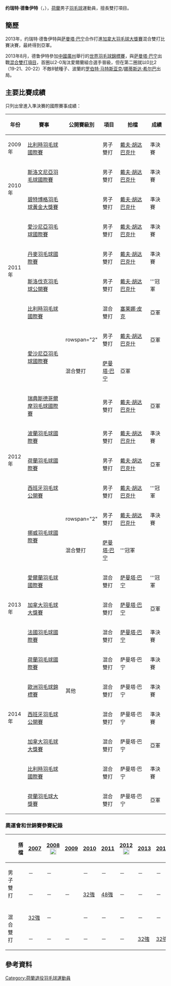 {{noteTA|G1=Badminton}}
{{Infobox 羽球選手
| playername              = 约瑞特·德鲁伊特<br/>{{lang|nl|Jorrit de Ruiter}}
| image                   = File:Jorrit de Ruiter en Ilse Vaessen.jpg
| size                    = 
| caption                 = 約瑞特·德魯伊特（左）
| birth_name              = 
| date_of_birth           = {{birth_date_and_age|1986|11|28}}
| place_of_birth          = 
| height                  = 
| weight                  = 
| event                   = 男子雙打、混合雙打
| country                 = {{NED}}
| years_active            = 
| handedness              = 
| coach                   = 
| highest_ranking         = 第16位（混雙-[[萨曼塔·巴宁|萨曼塔·巴宁]]）
| date_of_highest_ranking = 2015年6月18日<ref name="ranking">[http://bwfcontent.tournamentsoftware.com/ranking/player.aspx?id=7498&player=108643 BWF World Ranking - Ranking of Jorrit DE RUITER (52281)]{{en}}</ref>
| current_ranking         = 現已退役
| date_of_current_ranking = 
| played                  = 1勝–1負（男單）<br/>102勝–98負（男雙）<br/>121勝–111負（混雙）
| titles                  = 
| bwf_profile             = 65322E38-1343-4A22-AAF1-3DA60CD453FA
| bwf_id                  = 52281
| updated                 = 2016年9月24日
}}
{{MedalTableTop}}
{{MedalSport | 男子[[羽毛球|羽毛球]]}}
{{MedalCountry | {{NED}}}}
{{MedalCompetition | [[歐洲羽毛球錦標賽|歐洲羽毛球錦標賽]]}}
{{MedalBronze | [[2014年歐洲羽毛球錦標賽|2014年 喀山]] | 混合雙打 }}
{{MedalBottom}}
'''约瑞特·德鲁伊特'''（{{lang-nl|'''Jorrit de Ruiter'''}}，{{bd|1986年|11月28日||}}），[[荷蘭|荷蘭]]男子[[羽毛球|羽毛球]]運動員，擅長雙打項目。

==簡歷==
2013年，约瑞特·德鲁伊特與[[萨曼塔·巴宁|萨曼塔·巴宁]]合作打進[[2013年加拿大羽毛球大獎賽|加拿大羽毛球大獎賽]]混合雙打比賽決賽，最終得到亞軍。

2013年8月，德鲁伊特參加[[中國|中國]][[廣州|廣州]]舉行的[[2013年世界羽毛球錦標賽|世界羽毛球錦標賽]]，與[[萨曼塔·巴宁|萨曼塔·巴宁]]出戰[[2013年世界羽毛球錦標賽混合雙打項目|混合雙打項目]]，首圈以2-0淘汰愛爾蘭組合選手晉級，但在第二圈就以0比2（19-21、20-22）不敵8號種子、波蘭的[[罗伯特·马特斯亚克|罗伯特·马特斯亚克]]/[[娜蒂斯达·希尔巴|娜蒂斯达·希尔巴]]出局。

==主要比賽成績==
只列出曾進入準決賽的國際賽事成績：
{| class=wikitable style="text-align:center; font-size:small;" 
!width="50"|年份
!width="180"|賽事
!width="80"|公開賽級別
!width="60"|項目
!width="120"|拍檔
!width="50"|成績
|-
!rowspan="1"|2009年
|[[2009年比利時羽毛球國際賽|比利時羽毛球國際賽]]
|{{BWFIC}}
|男子雙打
|[[戴夫·胡达巴克什|戴夫·胡达巴克什]]
|bgcolor="#b8860b"|準決賽
|-
!rowspan="2"|2010年
|[[2010年斯洛文尼亞羽毛球國際賽|斯洛文尼亞羽毛球國際賽]]
|{{BWFIS}}
|男子雙打
|[[戴夫·胡达巴克什|戴夫·胡达巴克什]]
|bgcolor="#b8860b"|準決賽
|-
|[[2010年碧特博格羽毛球黃金大獎賽|碧特博格羽毛球黃金大獎賽]]
|{{BWFGPG}}
|男子雙打
|[[戴夫·胡达巴克什|戴夫·胡达巴克什]]
|bgcolor="#b8860b"|準決賽
|-
!rowspan="4"|2011年
|[[2011年愛沙尼亞羽毛球國際賽|愛沙尼亞羽毛球國際賽]]
|{{BWFIS}}
|男子雙打
|[[戴夫·胡达巴克什|戴夫·胡达巴克什]]
|bgcolor="#b8860b"|準決賽
|-
|[[2011年丹麥羽毛球國際賽|丹麥羽毛球國際賽]]
|{{BWFIC}}
|男子雙打
|[[戴夫·胡达巴克什|戴夫·胡达巴克什]]
|bgcolor="#b8860b"|準決賽
|-
|[[2011年斯洛伐克羽毛球公開賽|斯洛伐克羽毛球公開賽]]
|{{BWFIS}}
|男子雙打
|[[戴夫·胡达巴克什|戴夫·胡达巴克什]]
|bgcolor="gold"|'''冠軍
|-
|[[2011年比利時羽毛球國際賽|比利時羽毛球國際賽]]
|{{BWFIC}}
|混合雙打
|[[塞莱娜·皮克|塞莱娜·皮克]]
|bgcolor="silver"|亞軍
|-
!rowspan="9"|2012年
|rowspan="2"|[[2012年愛沙尼亞羽毛球國際賽|愛沙尼亞羽毛球國際賽]]
|rowspan="2" {{BWFIS}}
|男子雙打
|[[戴夫·胡达巴克什|戴夫·胡达巴克什]]
|bgcolor="silver"|亞軍
|-
|混合雙打
|[[萨曼塔·巴宁|萨曼塔·巴宁]]
|bgcolor="silver"|亞軍
|-
|[[2012年瑞典斯德哥爾摩羽毛球國際賽|瑞典斯德哥爾摩羽毛球國際賽]]
|{{BWFIC}}
|男子雙打
|[[戴夫·胡达巴克什|戴夫·胡达巴克什]]
|bgcolor="silver"|亞軍
|-
|[[2012年波蘭羽毛球國際賽|波蘭羽毛球國際賽]]
|{{BWFIC}}
|男子雙打
|[[戴夫·胡达巴克什|戴夫·胡达巴克什]]
|bgcolor="#b8860b"|準決賽
|-
|[[2012年荷蘭羽毛球國際賽|荷蘭羽毛球國際賽]]
|{{BWFIC}}
|男子雙打
|[[戴夫·胡达巴克什|戴夫·胡达巴克什]]
|bgcolor="silver"|亞軍
|-
|[[2012年西班牙羽毛球公開賽|西班牙羽毛球公開賽]]
|{{BWFIC}}
|男子雙打
|[[戴夫·胡达巴克什|戴夫·胡达巴克什]]
|bgcolor="gold"|'''冠軍
|-
|rowspan="2"|[[2012年挪威羽毛球國際賽|挪威羽毛球國際賽]]
|rowspan="2" {{BWFIC}}
|男子雙打
|[[戴夫·胡达巴克什|戴夫·胡达巴克什]]
|bgcolor="#b8860b"|準決賽
|-
|混合雙打
|[[萨曼塔·巴宁|萨曼塔·巴宁]]
|bgcolor="gold"|'''冠軍
|-
|[[2012年愛爾蘭羽毛球國際賽|愛爾蘭羽毛球國際賽]]
|{{BWFIS}}
|混合雙打
|[[萨曼塔·巴宁|萨曼塔·巴宁]]
|bgcolor="gold"|'''冠軍
|-
!rowspan="1"|2013年
|[[2013年加拿大羽毛球大獎賽|加拿大羽毛球大獎賽]]
|{{BWFGP}}
|混合雙打
|[[萨曼塔·巴宁|萨曼塔·巴宁]]
|bgcolor="silver"|亞軍
|-
!rowspan="7"|2014年
|[[2014年法國羽毛球國際賽|法國羽毛球國際賽]]
|{{BWFIC}}
|混合雙打
|[[萨曼塔·巴宁|萨曼塔·巴宁]]
|bgcolor="#b8860b"|準決賽
|-
|[[2014年荷蘭羽毛球國際賽|荷蘭羽毛球國際賽]]
|{{BWFIS}}
|混合雙打
|萨曼塔·巴宁
|bgcolor="#b8860b"|準決賽
|-
|[[2014年歐洲羽毛球錦標賽|歐洲羽毛球錦標賽]]
|其他
|混合雙打
|萨曼塔·巴宁
|bgcolor="#b8860b"|準決賽
|-
|[[2014年西班牙羽毛球公開賽|西班牙羽毛球公開賽]]
|{{BWFIC}}
|混合雙打
|萨曼塔·巴宁
|bgcolor="#b8860b"|準決賽
|-
|[[2014年加拿大羽毛球大獎賽|加拿大羽毛球大獎賽]]
|{{BWFGP}}
|混合雙打
|萨曼塔·巴宁
|bgcolor="silver"|亞軍
|-
|[[2014年比利時羽毛球國際賽|比利時羽毛球國際賽]]
|{{BWFIC}}
|混合雙打
|萨曼塔·巴宁
|bgcolor="#b8860b"|準決賽
|-
|[[2014年荷蘭羽毛球大獎賽|荷蘭羽毛球大獎賽]]
|{{BWFGP}}
|混合雙打
|萨曼塔·巴宁
|bgcolor="silver"|亞軍
|}
{{BWF賽事級別索引/2007}}

===奧運會和世錦賽參賽紀錄===
{| class=wikitable style="text-align:center; font-size:small;" 
!
!搭檔
!width="50"|[[2007年世界羽毛球錦標賽|2007]]
!width="80"|[[2008年夏季奧林匹克運動會羽毛球比賽|2008]] [[File:Olympic_rings_without_rims.svg|20px]]
!width="50"|[[2009年世界羽毛球錦標賽|2009]]
!width="50"|[[2010年世界羽毛球錦標賽|2010]]
!width="50"|[[2011年世界羽毛球錦標賽|2011]]
!width="80"|[[2012年夏季奧林匹克運動會羽毛球比賽|2012]] [[File:Olympic_rings_without_rims.svg|20px]]
!width="50"|[[2013年世界羽毛球錦標賽|2013]]
!width="50"|[[2014年世界羽毛球錦標賽|2014]]
!width="50"|[[2015年世界羽毛球錦標賽|2015]]
|-
!rowspan="2" width="80"|男子雙打
|align="left"|{{nowrap|[[Jurgen_Wouters|Jurgen Wouters]]}}
|－
|－
|{{nowrap|[[2009年世界羽毛球錦標賽男子雙打項目|48強]] (退賽)}}
|－
|－
|－
|－
|－
|－
|-
|align="left"|{{nowrap|[[戴夫·胡达巴克什|戴夫·胡达巴克什]]}}
|－
|－
|－
|[[2010年世界羽毛球錦標賽男子雙打項目|32強]]
|[[2011年世界羽毛球錦標賽男子雙打項目|48強]]
|－
|－
|－
|－
|-
|
|-
!rowspan="2" width="80"|混合雙打
|align="left"|{{nowrap|[[伊尔莎·瓦森|伊尔莎·瓦森]]}}
|[[2007年世界羽毛球錦標賽混合雙打項目|32強]]
|－
|{{nowrap|[[2009年世界羽毛球錦標賽混合雙打項目|48強]] (退賽)}}
|－
|－
|－
|－
|－
|－
|-
|align="left"|{{nowrap|[[萨曼塔·巴宁|萨曼塔·巴宁]]}}
|－
|－
|－
|－
|－
|－
|[[2013年世界羽毛球錦標賽混合雙打項目|32強]]
|[[2014年世界羽毛球錦標賽混合雙打項目|32強]]
|[[2015年世界羽毛球錦標賽混合雙打項目|32強]]
|}

==參考資料==
{{Reflist}}

{{DEFAULTSORT:Ruiter, Jorrit De}}
[[Category:荷蘭退役羽毛球運動員|Category:荷蘭退役羽毛球運動員]]